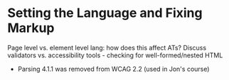 # Setting the Language and Fixing Markup

Page level vs. element level lang: how does this affect ATs?
Discuss validators vs. accessibility tools - checking for well-formed/nested HTML
- Parsing 4.1.1 was removed from WCAG 2.2 (used in Jon's course)
